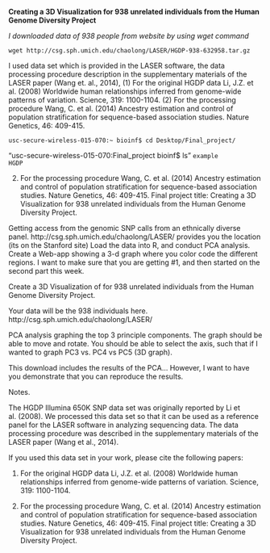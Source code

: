 **Creating a 3D Visualization for 938 unrelated individuals from the Human Genome Diversity Project**

*I downloaded data of 938 people from website by using wget command*

`wget http://csg.sph.umich.edu/chaolong/LASER/HGDP-938-632958.tar.gz`
 
 I used data set which is provided in the LASER software, the data processing procedure description in the supplementary materials of the LASER paper (Wang et. al., 2014), (1) For the original HGDP data Li, J.Z. et al. (2008) Worldwide human relationships inferred from genome-wide patterns of variation. Science, 319: 1100-1104. (2) For the processing procedure Wang, C. et al. (2014) Ancestry estimation and control of population stratification for sequence-based association studies. Nature Genetics, 46: 409-415.

``usc-secure-wireless-015-070:~ bioinf$ cd Desktop/Final_project/``

"usc-secure-wireless-015-070:Final_project bioinf$ ls"
`example`					
`HGDP`

(2) For the processing procedure Wang, C. et al. (2014) Ancestry estimation and control of population stratification for sequence-based association studies. Nature Genetics, 46: 409-415.
Final project title: Creating a 3D Visualization for 938 unrelated individuals from the Human Genome Diversity Project.

Getting access from the genomic SNP calls from an ethnically diverse panel. http://csg.sph.umich.edu/chaolong/LASER/ provides you the location (its on the Stanford site)
Load the data into R, and conduct PCA analysis.
Create a Web-app showing a 3-d graph where you color code the different regions.
I want to make sure that you are getting #1, and then started on the second part this week.

Create a 3D Visualization of for 938 unrelated individuals from the Human Genome Diversity Project.

Your data will be the 938 individuals here. http://csg.sph.umich.edu/chaolong/LASER/

PCA analysis graphing the top 3 principle components. The graph should be able to move and rotate. You should be able to select the axis, such that if I wanted to graph PC3 vs. PC4 vs PC5 (3D graph).

This download includes the results of the PCA… However, I want to have you demonstrate that you can reproduce the results.

Notes.

The HGDP Illumina 650K SNP data set was originally reported by Li et al. (2008). We processed this data set so that it can be used as a reference panel for the LASER software in analyzing sequencing data. The data processing procedure was described in the supplementary materials of the LASER paper (Wang et al., 2014).

If you used this data set in your work, please cite the following papers:

(1) For the original HGDP data Li, J.Z. et al. (2008) Worldwide human relationships inferred from genome-wide patterns of variation. Science, 319: 1100-1104.

(2) For the processing procedure Wang, C. et al. (2014) Ancestry estimation and control of population stratification for sequence-based association studies. Nature Genetics, 46: 409-415.
Final project title: Creating a 3D Visualization for 938 unrelated individuals from the Human Genome Diversity Project.

